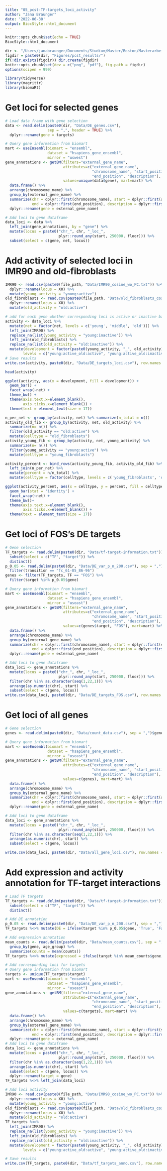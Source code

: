 ```yaml
---
title: "05_pcst-TF-targets_loci_activity"
author: "Jana Braunger"
date: '2022-06-30'
output: BiocStyle::html_document
---
```


```r
knitr::opts_chunk$set(echo = TRUE)
BiocStyle::html_document 

dir <- "/Users/janabraunger/Documents/Studium/Master/Boston/Masterarbeit/"
figdir = paste0(dir, "Figures/pcst_results/")
if(!dir.exists(figdir)) dir.create(figdir)
knitr::opts_chunk$set(dev = c("png", "pdf"), fig.path = figdir)
options(scipen = 999) 
```

```r
library(tidyverse)
library(magrittr)
library(biomaRt)
```


# Get loci for selected genes
```r
# Load data frame with gene selection
data <- read.delim(paste0(dir, "Data/DE_genes.csv"), 
                   sep = ",", header = TRUE) %>%
  dplyr::rename(gene = targets)

# Query gene information from biomart
mart <- useEnsembl(biomart = "ensembl", 
                   dataset = "hsapiens_gene_ensembl", 
                   mirror = "uswest")
gene_annotations <- getBM(filters="external_gene_name", 
                          attributes=c("external_gene_name", 
                                       "chromosome_name", "start_position", 
                                       "end_position", "description"), 
                          values=unique(data$gene), mart=mart) %>%
  data.frame() %>%
  arrange(chromosome_name) %>%
  group_by(external_gene_name) %>%
  summarize(chr = dplyr::first(chromosome_name), start = dplyr::first(start_position), 
            end = dplyr::first(end_position), description = dplyr::first(description)) %>%
  dplyr::rename(gene = external_gene_name)

# Add loci to gene dataframe
data_loci <- data %>%
  left_join(gene_annotations, by = "gene") %>%
  mutate(locus = paste0("chr_", chr, "_loc_", 
                        plyr::round_any(start, 250000, floor))) %>%
  subset(select = c(gene, net, locus))
```


# Add activity of selected loci in IMR90 and old-fibroblasts
```r
IMR90 <- read.csv(paste0(file_path, "Data/IMR90_cosine_wo_PC.txt")) %>%
  dplyr::rename(locus = X0) %>%
  mutate(young_activity = "young:active")
old_fibroblasts <- read.csv(paste0(file_path, "Data/old_fibroblasts_cosine_wo_PC.txt")) %>%
  dplyr::rename(locus = X0) %>%
  mutate(old_activity = "old:active")

# add for each gene whether corresponding loci is active or inactive based on the HiC clustering in IMR90 and GM23248
activity <- data_loci %>%
  mutate(net = factor(net, levels = c('young', 'middle', 'old'))) %>%
  left_join(IMR90) %>% 
  replace_na(list(young_activity = "young:inactive")) %>%
  left_join(old_fibroblasts) %>% 
  replace_na(list(old_activity = "old:inactive")) %>%
  mutate(development = factor(paste0(young_activity, "_", old_activity), 
        levels = c("young:active_old:active", "young:active_old:inactive", "young:inactive_old:active", "young:inactive_old:inactive")))
# Save results
write.csv(activity, paste0(dir, "Data/DE_targets_loci.csv"), row.names = FALSE)

head(activity)
```

```r
ggplot(activity, aes(x = development, fill = development)) +
  geom_bar() +
  facet_wrap(~net) +
  theme_bw() +
  theme(axis.text.x=element_blank(), 
        axis.ticks.x=element_blank()) + 
  theme(text = element_text(size = 17))
```

```r
n_per_net <- group_by(activity, net) %>% summarize(n_total = n())
activity_old_fib <- group_by(activity, net, old_activity) %>% 
  summarize(n= n()) %>%
  filter(old_activity == "old:active") %>%
  mutate(celltype = "old_fibroblasts")
activity_young_fib <- group_by(activity, net, young_activity) %>% 
  summarize(n= n()) %>%
  filter(young_activity == "young:active") %>%
  mutate(celltype = "young_fibroblasts")

activity_percent <- bind_rows(activity_young_fib, activity_old_fib) %>%
  left_join(n_per_net) %>%
  mutate(percent = n/n_total) %>%
  mutate(celltype = factor(celltype, levels = c('young_fibroblasts', 'old_fibroblasts')))

ggplot(activity_percent, aes(x = celltype, y = percent, fill = celltype)) +
  geom_bar(stat = 'identity') +
  facet_wrap(~net) +
  theme_bw()+
  theme(axis.text.x=element_blank(), 
        axis.ticks.x=element_blank()) +
  theme(text = element_text(size = 17))
```


# Get loci of FOS's DE targets
```r
# Gene selection
TF_targets <- read.delim(paste0(dir, "Data/tf-target-information.txt")) %>%
  subset(select = c("TF", "target")) %>%
  distinct() 
p_0.05 <- read.delim(paste0(dir, "Data/DE_var_p_n_200.csv"), sep = ",") %>%
  filter(transition == "fc_61-85_86-96")
genes <- filter(TF_targets, TF == "FOS") %>%
  filter(target %in% p_0.05$gene)

# Query gene information from biomart
mart <- useEnsembl(biomart = "ensembl", 
                   dataset = "hsapiens_gene_ensembl", 
                   mirror = "useast")
gene_annotations <- getBM(filters="external_gene_name", 
                          attributes=c("external_gene_name", 
                                       "chromosome_name", "start_position", 
                                       "end_position", "description"), 
                          values=c(genes$target, "FOS"), mart=mart) %>%
  data.frame() %>%
  arrange(chromosome_name) %>%
  group_by(external_gene_name) %>%
  summarize(chr = dplyr::first(chromosome_name), start = dplyr::first(start_position), 
            end = dplyr::first(end_position), description = dplyr::first(description)) %>%
  dplyr::rename(gene = external_gene_name)

# Add loci to gene dataframe
data_loci <- gene_annotations %>%
  mutate(locus = paste0("chr_", chr, "_loc_", 
                        plyr::round_any(start, 250000, floor))) %>%
  filter(chr %in% as.character(seq(1,22,1))) %>%
  arrange(as.numeric(chr), start) %>%
  subset(select = c(gene, locus))
write.csv(data_loci, paste0(dir, "Data/DE_targets_FOS.csv"), row.names = FALSE)
```


# Get loci of all genes
```r
# Gene selection
genes <- read.delim(paste0(dir, "Data/count_data.csv"), sep = ",")$gene

# Query gene information from biomart
mart <- useEnsembl(biomart = "ensembl", 
                   dataset = "hsapiens_gene_ensembl", 
                   mirror = "useast")
gene_annotations <- getBM(filters="external_gene_name", 
                          attributes=c("external_gene_name", 
                                       "chromosome_name", "start_position", 
                                       "end_position", "description"), 
                          values=c(genes), mart=mart) %>%
  data.frame() %>%
  arrange(chromosome_name) %>%
  group_by(external_gene_name) %>%
  summarize(chr = dplyr::first(chromosome_name), start = dplyr::first(start_position), 
            end = dplyr::first(end_position), description = dplyr::first(description)) %>%
  dplyr::rename(gene = external_gene_name)

# Add loci to gene dataframe
data_loci <- gene_annotations %>%
  mutate(locus = paste0("chr_", chr, "_loc_", 
                        plyr::round_any(start, 250000, floor))) %>%
  filter(chr %in% as.character(seq(1,22,1))) %>%
  arrange(as.numeric(chr), start) %>%
  subset(select = c(gene, locus))

write.csv(data_loci, paste0(dir, "Data/all_gene_loci.csv"), row.names = FALSE)
```


# Add expression and activity annotation for TF-target interactions
```r
# Load TF targets
TF_targets <- read.delim(paste0(dir, "Data/tf-target-information.txt")) %>%
  subset(select = c("TF", "target")) %>%
  distinct() 

# Add DE annotation
p_0.05 <- read.delim(paste0(dir, "Data/DE_var_p_n_200.csv"), sep = ",")
TF_targets %<>% mutate(DE = ifelse(target %in% p_0.05$gene, 'True', 'False'))

# Add expression annotation
mean_counts <- read.delim(paste0(dir, "Data/mean_counts.csv"), sep = ",") %>%
  group_by(gene, age_group) %>%
  summarize(counts = mean(counts))
TF_targets %<>% mutate(expressed = ifelse(target %in% mean_counts$gene, 'True', 'False'))

# Add corresponding loci for targets
# Query gene information from biomart
targets <- unique(TF_targets$target)
mart <- useEnsembl(biomart = "ensembl", 
                   dataset = "hsapiens_gene_ensembl", 
                   mirror = "useast")
gene_annotations <- getBM(filters="external_gene_name", 
                          attributes=c("external_gene_name", 
                                       "chromosome_name", "start_position", 
                                       "end_position", "description"), 
                          values=c(targets), mart=mart) %>%
  data.frame() %>%
  arrange(chromosome_name) %>%
  group_by(external_gene_name) %>%
  summarize(chr = dplyr::first(chromosome_name), start = dplyr::first(start_position), 
            end = dplyr::first(end_position), description = dplyr::first(description)) %>%
  dplyr::rename(gene = external_gene_name)
# Add loci to gene dataframe
data_loci <- gene_annotations %>%
  mutate(locus = paste0("chr_", chr, "_loc_", 
                        plyr::round_any(start, 250000, floor))) %>%
  filter(chr %in% as.character(seq(1,22,1))) %>%
  arrange(as.numeric(chr), start) %>%
  subset(select = c(gene, locus)) %>%
  dplyr::rename(target = gene)
TF_targets %<>% left_join(data_loci)

# Add loci activity
IMR90 <- read.csv(paste0(file_path, "Data/IMR90_cosine_wo_PC.txt")) %>%
  dplyr::rename(locus = X0) %>%
  mutate(young_activity = "young:active")
old_fibroblasts <- read.csv(paste0(file_path, "Data/old_fibroblasts_cosine_wo_PC.txt")) %>%
  dplyr::rename(locus = X0) %>%
  mutate(old_activity = "old:active")
TF_targets %<>%
  left_join(IMR90) %>% 
  replace_na(list(young_activity = "young:inactive")) %>%
  left_join(old_fibroblasts) %>% 
  replace_na(list(old_activity = "old:inactive")) %>%
  mutate(development = factor(paste0(young_activity, "_", old_activity), 
        levels = c("young:active_old:active", "young:active_old:inactive", "young:inactive_old:active", "young:inactive_old:inactive"))) %>% drop_na()

# Save results
write.csv(TF_targets, paste0(dir, "Data/tf_targets_anno.csv"), row.names = FALSE)
```
